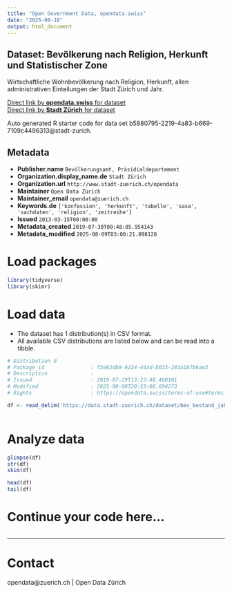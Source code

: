 ```yaml
---
title: "Open Government Data, opendata.swiss"
date: "2025-08-10"
output: html_document
---
```


## Dataset: Bevölkerung nach Religion, Herkunft und Statistischer Zone


Wirtschaftliche Wohnbevölkerung nach Religion, Herkunft, allen administrativen Einteilungen der Stadt Zürich und Jahr.


[Direct link by **opendata.swiss** for dataset](https://opendata.swiss/de/dataset/bevolkerung-nach-religion-herkunft-und-statistischer-zone-seit-19931)<br>
[Direct link by **Stadt Zürich** for dataset](https://data.stadt-zuerich.ch/dataset/bev_bestand_jahr_statzone_herkunft_konfession_od3161)

Auto generated R starter code for data set b5880795-2219-4a83-b669-7109c4496313@stadt-zurich.

## Metadata

- **Publisher.name** `Bevölkerungsamt, Präsidialdepartement`
- **Organization.display_name.de** `Stadt Zürich`
- **Organization.url** `http://www.stadt-zuerich.ch/opendata`
- **Maintainer** `Open Data Zürich`
- **Maintainer_email** `opendata@zuerich.ch`
- **Keywords.de** `['konfession', 'herkunft', 'tabelle', 'sasa', 'sachdaten', 'religion', 'zeitreihe']`
- **Issued** `2013-03-15T00:00:00`
- **Metadata_created** `2019-07-30T00:48:05.954143`
- **Metadata_modified** `2025-08-09T03:00:21.098128`


# Load packages

```r

library(tidyverse)
library(skimr)

```

# Load data

-   The dataset has 1 distribution(s) in CSV format.
-   All available CSV distributions are listed below and can be read into a tibble.

```r

# Distribution 0
# Package_id               : f3e92db9-9224-44ad-8033-28da187b6ae3
# Description              : 
# Issued                   : 2019-07-29T13:23:48.460101
# Modified                 : 2025-08-08T20:53:08.694273
# Rights                   : https://opendata.swiss/terms-of-use#terms_open

df <- read_delim('https://data.stadt-zuerich.ch/dataset/bev_bestand_jahr_statzone_herkunft_konfession_od3161/download/BEV316OD3161.csv')



```

# Analyze data

```r

glimpse(df)
str(df)
skim(df)

head(df)
tail(df)

```

# Continue your code here...

```r

```

------------------------------------------------------------------------

# Contact

opendata@zuerich.ch | Open Data Zürich
